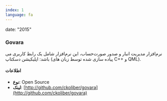 ```yaml
---
index: 1
language: fa
---
```


date: "2015"

### Govara

نرم‌افزار مدیریت انبار و صدور صورت‌حساب، این نرم‌افزار شامل یک رابط کاربری می باشد: اپلیکیشن دسکتاپ (پیاده سازی شده توسط زبان های C++ و QML).

#### اطلاعات

-   **نوع**: Open Source
-   **لینک**: [http://github.com/ckoliber/govara](http://github.com/ckoliber/govara)
